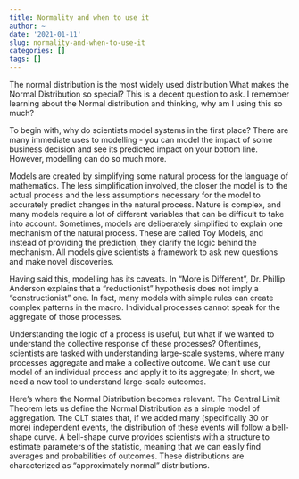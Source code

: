 ```yaml
---
title: Normality and when to use it
author: ~
date: '2021-01-11'
slug: normality-and-when-to-use-it
categories: []
tags: []
---
```


The normal distribution is the most widely used distribution 
<!--more-->
What makes the Normal Distribution so special? This is a decent question to ask. I remember learning about the Normal distribution and thinking, why am I using this so much? 

To begin with, why do scientists model systems in the first place? There are many immediate uses to modelling - you can model the impact of some business decision and see its predicted impact on your bottom line. However, modelling can do so much more. 

Models are created by simplifying some natural process for the language of mathematics. The less simplification involved, the closer the model is to the actual process and the less assumptions necessary for the model to accurately predict changes in the natural process. Nature is complex, and many models require a lot of different variables that can be difficult to take into account. Sometimes, models are deliberately simplified to explain one mechanism of the natural process. These are called Toy Models, and instead of providing the prediction, they clarify the logic behind the mechanism. All models give scientists a framework to ask new questions and make novel discoveries.

Having said this, modelling has its caveats. In “More is Different”, Dr. Phillip Anderson explains that a “reductionist” hypothesis does not imply a “constructionist” one. In fact, many models with simple rules can create complex patterns in the macro. Individual processes cannot speak for the aggregate of those processes.

Understanding the logic of a process is useful, but what if we wanted to understand the collective response of these processes? Oftentimes, scientists are tasked with understanding large-scale systems, where many processes aggregate and make a collective outcome. We can’t use our model of an individual process and apply it to its aggregate; In short, we need a new tool to understand large-scale outcomes. 

Here’s where the Normal Distribution becomes relevant. The Central Limit Theorem lets us define the Normal Distribution as a simple model of aggregation. The CLT states that, if we added many (specifically 30 or more) independent events, the distribution of these events will follow a bell-shape curve. A bell-shape curve provides scientists with a structure to estimate parameters of the statistic, meaning that we can easily find averages and probabilities of outcomes. These distributions are characterized as “approximately normal” distributions. 
